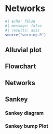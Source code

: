 # Networks {#sec-networks}

```r
#| echo: false
#| message: false
#| results: asis
source("warning.R")
```

## Alluvial plot

## Flowchart

## Networks

## Sankey

### Sankey diagram

### Sankey bump Plot
